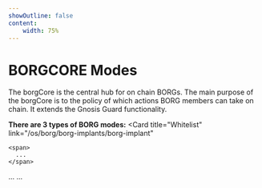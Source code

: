 ```yaml
---
showOutline: false
content: 
    width: 75%
---
```



# BORGCORE Modes

The borgCore is the central hub for on chain BORGs. The main purpose of the borgCore is to the policy of which actions BORG members can take on chain. It extends the Gnosis Guard functionality.

<CardGrid>

**There are 3 types of BORG modes:**
  <Card
    title="Whitelist"
    link="/os/borg/borg-implants/borg-implant"
  >
    <span>
      ...
    </span>
  </Card>
    <Card
    title="Blacklist"
    link="/os/borg/borg-implants/borg-implant"
  >
    <span>
      ...
    </span>
  </Card>
  <Card title="Unrestricted" link="/os/borg/borg-implants/borg-implant">
    <span>
       ...
    </span>
  </Card>
</CardGrid>
